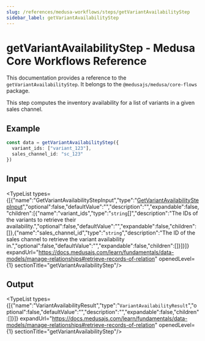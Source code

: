 ```yaml
---
slug: /references/medusa-workflows/steps/getVariantAvailabilityStep
sidebar_label: getVariantAvailabilityStep
---
```



# getVariantAvailabilityStep - Medusa Core Workflows Reference

This documentation provides a reference to the `getVariantAvailabilityStep`. It belongs to the `@medusajs/medusa/core-flows` package.

This step computes the inventory availability for a list of variants in a given sales channel.

## Example

```ts
const data = getVariantAvailabilityStep({
  variant_ids: ["variant_123"],
  sales_channel_id: "sc_123"
})
```

## Input

<TypeList types={[{"name":"GetVariantAvailabilityStepInput","type":"[GetVariantAvailabilityStepInput](../../../../types/core_flows.GetVariantAvailabilityStepInput/page.mdx)","optional":false,"defaultValue":"","description":"","expandable":false,"children":[{"name":"variant_ids","type":"`string`[]","description":"The IDs of the variants to retrieve their availability.","optional":false,"defaultValue":"","expandable":false,"children":[]},{"name":"sales_channel_id","type":"`string`","description":"The ID of the sales channel to retrieve the variant availability in.","optional":false,"defaultValue":"","expandable":false,"children":[]}]}]} expandUrl="https://docs.medusajs.com/learn/fundamentals/data-models/manage-relationships#retrieve-records-of-relation" openedLevel={1} sectionTitle="getVariantAvailabilityStep"/>

## Output

<TypeList types={[{"name":"VariantAvailabilityResult","type":"`VariantAvailabilityResult`","optional":false,"defaultValue":"","description":"","expandable":false,"children":[]}]} expandUrl="https://docs.medusajs.com/learn/fundamentals/data-models/manage-relationships#retrieve-records-of-relation" openedLevel={1} sectionTitle="getVariantAvailabilityStep"/>
